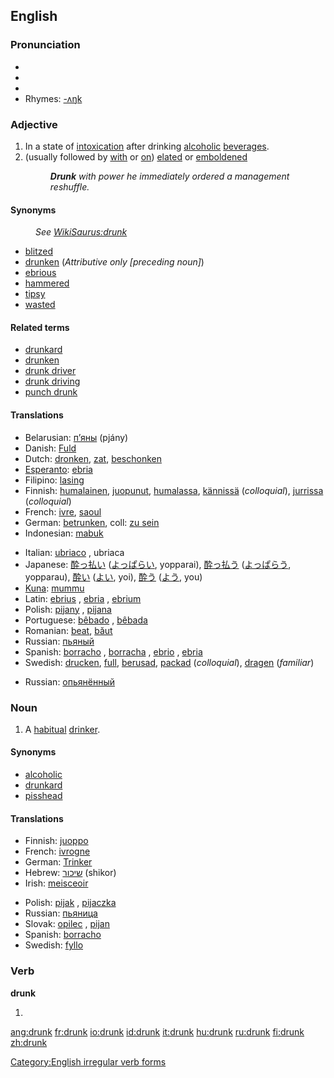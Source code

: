 ==English==

===Pronunciation===
* {{AHD|drŭngk}}
* {{IPA|/drʌŋk/}}
* {{SAMPA|/drVNk/}}
*Rhymes: [[Rhymes:English:-ʌŋk|-ʌŋk]]

===Adjective===
{{en-adj|er}}

# In a state of [[intoxication]] after drinking [[alcoholic]] [[beverage]]s.
# (usually followed by [[with]] or [[on]]) [[elated]] or [[emboldened]]
#: '''''Drunk''' with power he immediately ordered a management reshuffle.''

====Synonyms====
:''See [[:WikiSaurus:drunk|WikiSaurus:drunk]]''
*[[blitzed]]
*[[drunken]] (''Attributive only [preceding noun]'')
*[[ebrious]]
*[[hammered]]
*[[tipsy]]
*[[wasted]]

====Related terms====
*[[drunkard]]
*[[drunken]]
*[[drunk driver]]
*[[drunk driving]]
*[[punch drunk]]

====Translations====
{{trans-top|intoxicated after drinking alcohol}}
*Belarusian: [[п'яны|п’яны]] (pjány)
*Danish: [[Fuld]]
*Dutch: [[dronken]], [[zat]], [[beschonken]]
*[[Esperanto]]: [[ebria]]
*Filipino: [[lasing]]
*Finnish: [[humalainen]], [[juopunut]], [[humalassa]], [[kännissä]] (''colloquial''), [[jurrissa]] (''colloquial'')
*French: [[ivre]], [[saoul]]
*German: [[betrunken]], coll: [[zu sein]]
*Indonesian: [[mabuk]]
{{trans-mid}}
*Italian: [[ubriaco]] {{m}}, ubriaca {{f}}
*Japanese: [[酔っ払い]] ([[よっぱらい]], yopparai), [[酔っ払う]] ([[よっぱらう]], yopparau), [[酔い]] ([[よい]], yoi), [[酔う]] ([[よう]], you) 
*[[Kuna]]: [[mummu]]
*Latin: [[ebrius]] {{m}}, [[ebria]] {{f}}, [[ebrium]] {{n}}
*Polish: [[pijany]] {{m}}, [[pijana]] {{f}}
*Portuguese: [[bêbado]] {{m}}, [[bêbada]] {{f}}
*Romanian: [[beat]], [[băut]]
*Russian: [[пьяный]]
*Spanish: [[borracho]] {{m}}, [[borracha]] {{f}}, [[ebrio]] {{m}}, [[ebria]] {{f}}
*Swedish: [[drucken]], [[full]], [[berusad]], [[packad]] (''colloquial''), [[dragen]] (''familiar'')
{{trans-bottom}}

{{trans-top|elated by emotion}}
{{trans-mid}}
*Russian: [[опьянённый]]
{{trans-bottom}}

===Noun===
{{en-noun}}

# A [[habitual]] [[drinker]].

====Synonyms====
*[[alcoholic]]
*[[drunkard]]
*[[pisshead]]

====Translations====
{{trans-top|drinker}}
*Finnish: [[juoppo]]
*French: [[ivrogne]]
*German: [[Trinker]] {{m}}
*Hebrew: [[שיכור]] (shikor)
*Irish: [[meisceoir]]
{{trans-mid}}
*Polish: [[pijak]] {{m}}, [[pijaczka]] {{f}}
*Russian: [[пьяница]] {{mf}}
*Slovak: [[opilec#Slovak|opilec]] {{m}}, [[pijan#Slovak|pijan]] {{m}}
*Spanish: [[borracho]] {{m}}
*Swedish: [[fyllo]] {{n}}
{{trans-bottom}}

===Verb===
'''drunk'''

# {{past participle of|drink}}

[[Category:English irregular verb forms]]

[[ang:drunk]]
[[fr:drunk]]
[[io:drunk]]
[[id:drunk]]
[[it:drunk]]
[[hu:drunk]]
[[ru:drunk]]
[[fi:drunk]]
[[zh:drunk]]